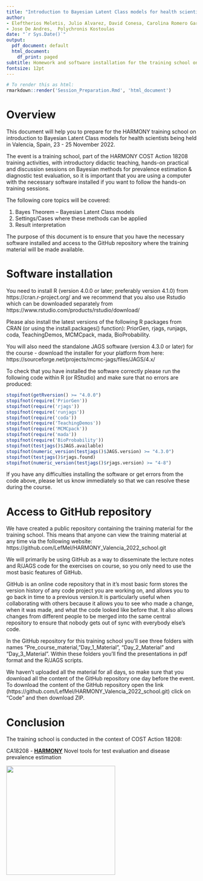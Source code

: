 ```yaml
---
title: "Introduction to Bayesian Latent Class models for health scientists - HARMONY Training School"
author:
- Eleftherios Meletis, Julio Alvarez, David Conesa, Carolina Romero García, 
- Jose De Andres,  Polychronis Kostoulas
date: "`r Sys.Date()`"
output:
  pdf_document: default
  html_document:
    df_print: paged
subtitle: Homework and software installation for the training school on introduction to Bayesian Latent Class models for health scientists
fontsize: 12pt
---
```


```r
# To render this as html:
rmarkdown::render('Session_Preparation.Rmd', 'html_document')
```

# Overview

This document will help you to prepare for the HARMONY training school on introduction to Bayesian Latent Class models for health scientists being held in Valencia, Spain, 23 - 25 November 2022. 

The event is a training school, part of the HARMONY COST Action 18208 training activities, with introductory didactic teaching, hands-on practical and discussion sessions on Bayesian methods for prevalence estimation & diagnostic test evaluation, so it is important that you are using a computer with the necessary software installed if you want to follow the hands-on training sessions.  

The following core topics will be covered:

1. Bayes Theorem – Bayesian Latent Class models
2. Settings/Cases where these methods can be applied 
3. Result interpretation

The purpose of this document is to ensure that you have the necessary software installed and access to the GitHub repository where the training material will be made available.

# Software installation

You need to install R (version 4.0.0 or later; preferably version 4.1.0) from https://cran.r-project.org/ and we recommend that you also use Rstudio which can be downloaded separately from https://www.rstudio.com/products/rstudio/download/

Please also install the latest versions of the following R packages from CRAN (or using the install.packages() function):  PriorGen, rjags, runjags, coda, TeachingDemos, MCMCpack, mada, BioProbability.

You will also need the standalone JAGS software (version 4.3.0 or later) for the course - download the installer for your platform from here:  https://sourceforge.net/projects/mcmc-jags/files/JAGS/4.x/

To check that you have installed the software correctly please run the following code within R (or RStudio) and make sure that no errors are produced:

```r
stopifnot(getRversion() >= "4.0.0")
stopifnot(require('PriorGen'))
stopifnot(require('rjags'))
stopifnot(require('runjags'))
stopifnot(require('coda'))
stopifnot(require('TeachingDemos'))
stopifnot(require('MCMCpack'))
stopifnot(require('mada'))
stopifnot(require('BioProbability'))
stopifnot(testjags()$JAGS.available)
stopifnot(numeric_version(testjags()$JAGS.version) >= "4.3.0")
stopifnot(testjags()$rjags.found)
stopifnot(numeric_version(testjags()$rjags.version) >= "4-8")
```

If you have any difficulties installing the software or get errors from the code above, please let us know immediately so that we can resolve these during the course.

# Access to GitHub repository

We have created a public repository containing the training material for the training school.  This means that anyone can view the training material at any time via the following website: https://github.com/LefMel/HARMONY_Valencia_2022_school.git 

We will primarily be using GitHub as a way to disseminate the lecture notes and R/JAGS code for the exercises on course, so you only need to use the most basic features of GitHub.

GitHub is an online code repository that in it's most basic form stores the version history of any code project you are working on, and allows you to go back in time to a previous version.It is particularly useful when collaborating with others because it allows you to see who made a change, when it was made, and what the code looked like before that. It also allows changes from different people to be merged into the same central repository to ensure that nobody gets out of sync with everybody else's code.

In the GitHub repository for this training school you'll see three folders with names "Pre_course_material, "Day_1_Material", "Day_2_Material" and "Day_3_Material". 
Within these folders you'll find the presentations in pdf format and the R/JAGS scripts.

We haven't uploaded all the material for all days, so make sure that you download all the content of the GitHub repository one day before the event.
To download the content of the GitHub repository open the link (https://github.com/LefMel/HARMONY_Valencia_2022_school.git) click on "Code" and then download ZIP.

# Conclusion 

The training school is conducted in the context of COST Action 18208:
  
CA18208 - **[HARMONY](https://harmony-net.eu/)** Novel tools for test evaluation and disease prevalence estimation

![](figs/harmony.jpg){width=3in}  

